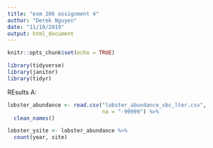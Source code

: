 ```yaml
---
title: "esm 206 assignment 4"
author: "Derek Nguyen"
date: "11/10/2019"
output: html_document
---
```


```r
knitr::opts_chunk$set(echo = TRUE)
```

```r
library(tidyverse)
library(janitor)
library(tidyr)
```

REsults A:
```r
lobster_abundance <- read.csv("lobster_abundance_sbc_lter.csv",
                              na = "-99999") %>% 
  clean_names()
```

```r
lobster_ysite <- lobster_abundance %>% 
  count(year, site)
```

